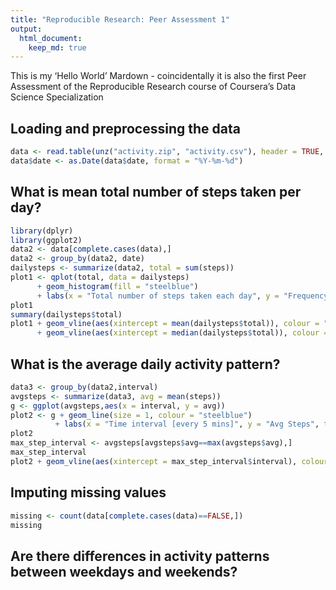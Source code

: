 ```yaml
---
title: "Reproducible Research: Peer Assessment 1"
output: 
  html_document:
    keep_md: true
---
```



This is my 'Hello World' Mardown - coincidentally it is also the first Peer Assessment of the Reproducible Research course of Coursera's Data Science Specialization 

## Loading and preprocessing the data

```r
data <- read.table(unz("activity.zip", "activity.csv"), header = TRUE, sep=",")
data$date <- as.Date(data$date, format = "%Y-%m-%d")
```

## What is mean total number of steps taken per day?



```r
library(dplyr)
library(ggplot2)
data2 <- data[complete.cases(data),]
data2 <- group_by(data2, date)
dailysteps <- summarize(data2, total = sum(steps))
plot1 <- qplot(total, data = dailysteps) 
      + geom_histogram(fill = "steelblue")
      + labs(x = "Total number of steps taken each day", y = "Frequency", title = "Daily Total Steps Histogram")
plot1
summary(dailysteps$total)
plot1 + geom_vline(aes(xintercept = mean(dailysteps$total)), colour = "red", size = 1) 
      + geom_vline(aes(xintercept = median(dailysteps$total)), colour = "blue", size = 1, alpha = .5)
```

## What is the average daily activity pattern?

```r
data3 <- group_by(data2,interval)
avgsteps <- summarize(data3, avg = mean(steps))
g <- ggplot(avgsteps,aes(x = interval, y = avg))
plot2 <- g + geom_line(size = 1, colour = "steelblue") 
          + labs(x = "Time interval [every 5 mins]", y = "Avg Steps", title = "Daily Avg of Steps taken by Interval")
plot2
max_step_interval <- avgsteps[avgsteps$avg==max(avgsteps$avg),]
max_step_interval
plot2 + geom_vline(aes(xintercept = max_step_interval$interval), colour = "red", size = 1, alpha = .2)
```

## Imputing missing values

```r
missing <- count(data[complete.cases(data)==FALSE,])
missing
```
## Are there differences in activity patterns between weekdays and weekends?
